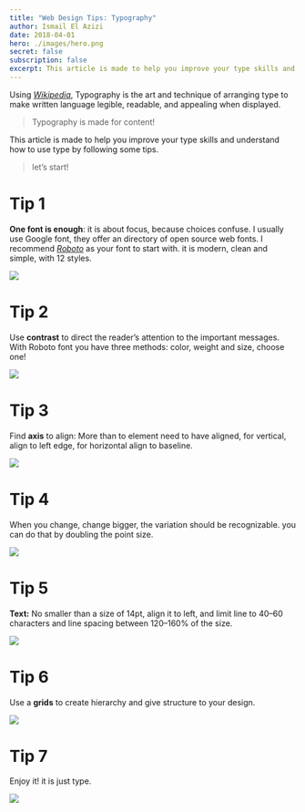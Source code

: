 ```yaml
---
title: "Web Design Tips: Typography"
author: Ismail El Azizi
date: 2018-04-01
hero: ./images/hero.png
secret: false
subscription: false
excerpt: This article is made to help you improve your type skills and understand how to use type by following some tips.
---
```




Using  [_Wikipedia_](https://en.wikipedia.org/wiki/Typography), Typography is the art and technique of arranging type to make written language legible, readable, and appealing when displayed.

> Typography is made for content!

This article is made to help you improve your type skills and understand how to use type by following some tips.

> let’s start!

# Tip 1

**One font is enough**: it is about focus, because choices confuse. I usually use Google font, they offer an directory of open source web fonts.  I recommend [_Roboto_](https://fonts.google.com/specimen/Roboto) as your font to start with. it is modern, clean and simple, with 12 styles.

![](https://miro.medium.com/max/1600/1*mv9Y93Kdi3_jNYjHkQBIkA.png)



# Tip 2

Use **contrast** to direct the reader’s attention to the important messages. With Roboto font you have three methods: color, weight and size, choose one!


![](https://miro.medium.com/max/1600/1*8cTJ7YxIq2lcXrVx96qn8A.png)



# Tip 3

Find  **axis**  to align: More than to element need to have aligned, for vertical, align to left edge, for horizontal align to baseline.


![](https://miro.medium.com/max/1600/1*Cej1anEN3_N37TsvjlfJBg.png)



# Tip 4

When you change, change bigger, the variation should be recognizable. you can do that by doubling the point size.

![](https://miro.medium.com/max/1600/1*UEVeWRV9xfPwNP64kzmv0A.png)



# Tip 5

**Text:** No smaller than a size of 14pt, align it to left, and limit line to 40–60 characters and line spacing between 120–160% of the size.

![](https://miro.medium.com/max/1600/1*vtwl9FafK9Cg-A7esQzs0w.png)



# Tip 6

Use a  **grids**  to create hierarchy and give structure to your design.


![](https://miro.medium.com/max/1600/1*g3peWPc9wSYF2z2W_aGRsQ.png)



# Tip 7

Enjoy it! it is just type.


![](https://miro.medium.com/max/3200/1*FTChhbooV6XPOrklRAaPRQ.png)



